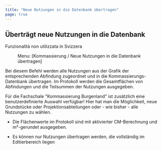 ```yaml
---
title: "Neue Nutzungen in die Datenbank übertragen"
page: true
---
```

## &#220;bertr&#228;gt neue Nutzungen in die Datenbank
<Success>
 <Bold> Funzionalit&#224; non utilizzata in Svizzera </Bold> 
</Success>

<GeoMapper> <Menu> Menu: [Kommassierung / Neue Nutzungen in die Datenbank übertragen] </Menu> 

Bei diesem Befehl werden alle Nutzungen aus der Grafik der entsprechenden Abfindung zugeordnet und in die Kommassierungs-Datenbank &#252;bertragen.
Im Protokoll werden die Gesamtfl&#228;chen von Abfindungen und die Teilsummen der Nutzungen ausgegeben.

<Warning>
F&#252;r die Fachschale &quot;Kommassierung Burgenland&quot; ist zus&#228;tzlich eine benutzerdefinierte Auswahl verf&#252;gbar!
Hier hat man die M&#246;glichkeit, neue Grundst&#252;cke oder Projektionsabteilungen oder - wie bisher - alle Nutzungen zu w&#228;hlen. 
</Warning>



<Success>

- Die Fl&#228;chenwerte im Protokoll sind mit aktivierter CM-Berechnung und m&#178;-gerundet ausgegeben. 


- Es k&#246;nnen nur Nutzungen &#252;bertragen werden, die vollst&#228;ndig im Editierbereich liegen




</Success>


</GeoMapper>

